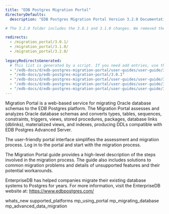 ```yaml
---
title: "EDB Postgres Migration Portal"
directoryDefaults:
  description: "EDB Postgres Migration Portal Version 3.2.0 Documentation and release notes. EDB Postgre Migration Portal converts Oracle Schema to PostgreSQL online. "

# The 3.2.0 folder includes the 3.0.1 and 3.1.0 changes. We removed the earlier release folders because we only want to display a Version label for Migration Portal documentation reflecting the latest release on Docs 2.0. When preparing for a future release, create your working branch, rename the 3.2.0 folder to the latest version number, and add a redirect for the previous version to those below. To get back to the 3.0.1 or 3.1.0 sources use a tag dated between June 23rd and June 27th, 2021.

redirects:
  - /migration_portal/3.0.1/
  - /migration_portal/3.1.0/
  - /migration_portal/3.2.0/
  
legacyRedirectsGenerated:
  # This list is generated by a script. If you need add entries, use the `legacyRedirects` key.
  - "/edb-docs/d/edb-postgres-migration-portal/user-guides/user-guide/3.0.1/index.html"
  - "/edb-docs/p/edb-postgres-migration-portal/3.0.1"
  - "/edb-docs/d/edb-postgres-migration-portal/user-guides/user-guide/3.0.1/conclusion.html"
  - "/edb-docs/d/edb-postgres-migration-portal/user-guides/user-guide/3.0.1/whats_new.html"
  - "/edb-docs/d/edb-postgres-migration-portal/user-guides/user-guide/3.0.1/genindex.html"
---
```

<div id="index" class="registered_link"></div>

Migration Portal is a web-based service for migrating Oracle database schemas to the EDB Postgres platform. The Migration Portal assesses and analyzes Oracle database schemas and converts types, tables, sequences, constraints, triggers, views, stored procedures, packages, database links (dblinks), materialized views, and indexes, producing DDLs compatible with EDB Postgres Advanced Server.

The user-friendly portal interface simplifies the assessment and migration process. Log in to the portal and start with the migration process.

The Migration Portal guide provides a high-level description of the steps involved in the migration process. The guide also includes solutions to common migration problems and details of unsupported features and their potential workarounds.

EnterpriseDB has helped companies migrate their existing database systems to Postgres for years. For more information, visit the EnterpriseDB website at: <https://www.edbpostgres.com/>

<div class="toctree" maxdepth="3">

whats_new supported_platforms mp_using_portal mp_migrating_database mp_advanced_data_migration 

</div>
